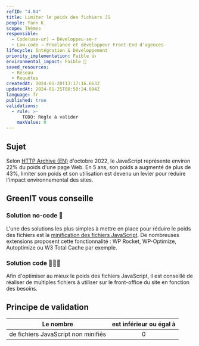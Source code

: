 ```yaml
---
refID: "4.04"
title: Limiter le poids des fichiers JS
people: Yann K.
scope: Thèmes
responsible:
  - Code(use·ur) → Développeu·se·r
  - Low-code → Freelance et développeur Front-End d'agences
lifecycle: Intégration & Développement
priority_implementation: Faible 👍
environmental_impact: Faible 🌱
saved_resources:
  - Réseau
  - Requêtes
createdAt: 2024-01-20T13:17:16.663Z
updatedAt: 2024-01-25T08:50:24.094Z
language: fr
published: true
validations:
  - rule: >-
      TODO: Règle à valider
    maxValue: 0
---
```


## Sujet

Selon [HTTP Archive (EN)](https://httparchive.org/reports/page-weight) d'octobre 2022, le JavaScript représente environ 22% du poids d'une page Web.
En 5 ans, son poids a augmenté de plus de 43%, limiter son poids et son utilisation est devenu un levier pour réduire l'impact environnemental des sites.

## GreenIT vous conseille

### Solution no-code 🌱

L'une des solutions les plus simples à mettre en place pour réduire le poids des fichiers est la [minification des fichiers JavaScript](https://checklists.opquast.com/fr/assurance-qualite-web/les-scripts-du-site-sont-minifies).
De nombreuses extensions proposent cette fonctionnalité : WP Rocket, WP-Optimize, Autoptimize ou W3 Total Cache par exemple.

### Solution code 🌱🌱🌱

Afin d'optimiser au mieux le poids des fichiers JavaScript, il est conseillé de réaliser de multiples fichiers à utiliser sur le front-office du site en fonction des besoins.

## Principe de validation

| Le nombre                           | est inférieur ou égal à |
| ----------------------------------- | :---------------------: |
| de fichiers JavaScript non minifiés |            0            |
